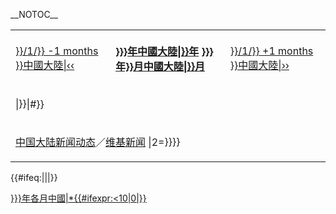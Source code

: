 __NOTOC__
{| class="infobox" width="250" style="text-align: center; background-color:  #f5faff ; border:2px solid  #cedff2 ;"
|- style="background-color:#ffcc00<!--#cef2e0  #cedff2 -->"
| style="padding-top: 5px; padding-bottom: 5px" | [[{{#time: Y年n月 | {{{2|{{#time:n}}}}}/1/{{{1|{{CURRENTYEAR}}}}} -1 months }}中國大陸|&lsaquo;&lsaquo;]]
| style="padding-top: 5px; padding-bottom: 5px" | '''[[{{{1|{{CURRENTYEAR}}}}}年中國大陸|{{{1|{{CURRENTYEAR}}}}}年]] [[{{{1|{{CURRENTYEAR}}}}}年{{{2|{{#time:n}}}}}月中國大陸|{{{2|{{#time:n}}}}}月]]'''
| style="padding-top: 5px; padding-bottom: 5px" | [[{{#time: Y年n月 | {{{2|{{#time:n}}}}}/1/{{{1|{{CURRENTYEAR}}}}} +1 months }}中國大陸|&rsaquo;&rsaquo;]]
|-
| colspan=3 |{{CalendarMonth|{{{1|{{CURRENTYEAR}}}}}|{{{2|{{#time:n}}}}}|#}}
|- style="background-color:#ffcc00<!-- #cedff2 -->"
| colspan=3 |[[Portal:中國大陸新聞動態|中国大陆新闻动态]]／[[n:Category:中國|维基新闻]]
{{MonthInNews/Footer|1={{{1|{{CURRENTYEAR}}}}}|2={{{2|{{#time:n}}}}}}}
|}{{#ifeq:{{NAMESPACE:{{FULLPAGENAME}}}}||[[Category:{{{1|}}}年各月中國|*{{#ifexpr:{{{2|}}}<10|0{{{2|}}}|{{{2|}}}}}]]|}}<noinclude>
[[Category:中国模板|{{PAGENAME}}]]
[[Category:日历模板|{{PAGENAME}}]]
</noinclude>